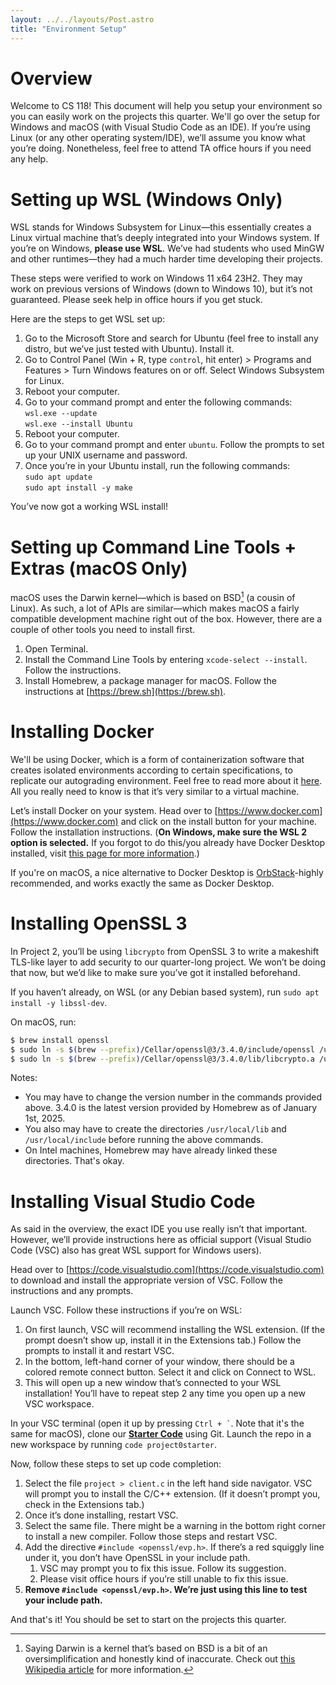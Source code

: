```yaml
---
layout: ../../layouts/Post.astro
title: "Environment Setup"
---
```


# Overview

Welcome to CS 118! This document will help you setup your environment so you
can easily work on the projects this quarter. We'll go over the setup for 
Windows and macOS (with Visual Studio Code as an IDE). If you’re using Linux 
(or any other operating system/IDE), we’ll assume you know what you’re doing. 
Nonetheless, feel free to attend TA office hours if you need any help.

# Setting up WSL (Windows Only)

WSL stands for Windows Subsystem for Linux—this essentially creates a Linux virtual machine that’s deeply integrated into your Windows system. If you’re on Windows, **please use WSL**. We’ve had students who used MinGW and other runtimes—they had a much harder time developing their projects. 

These steps were verified to work on Windows 11 x64 23H2. They may work on previous versions of Windows (down to Windows 10), but it’s not guaranteed. Please seek help in office hours if you get stuck.

Here are the steps to get WSL set up:

1. Go to the Microsoft Store and search for Ubuntu (feel free to install any distro, but we’ve just tested with Ubuntu). Install it.  
2. Go to Control Panel (Win \+ R, type `control`, hit enter) \> Programs and Features \> Turn Windows features on or off. Select Windows Subsystem for Linux.   
3. Reboot your computer.  
4. Go to your command prompt and enter the following commands:  
   `wsl.exe --update`  
   `wsl.exe --install Ubuntu`  
5. Reboot your computer.  
6. Go to your command prompt and enter `ubuntu`. Follow the prompts to set up your UNIX username and password.  
7. Once you’re in your Ubuntu install, run the following commands:  
   `sudo apt update`  
   `sudo apt install -y make`

You’ve now got a working WSL install\!

# Setting up Command Line Tools \+ Extras (macOS Only)

macOS uses the Darwin kernel—which is based on BSD[^1] (a cousin of Linux). As such, a lot of APIs are similar—which makes macOS a fairly compatible development machine right out of the box. However, there are a couple of other tools you need to install first.

1. Open Terminal.  
2. Install the Command Line Tools by entering `xcode-select --install`. Follow the instructions.  
3. Install Homebrew, a package manager for macOS. Follow the instructions at [https://brew.sh](https://brew.sh).

# Installing Docker

We'll be using Docker, which is a form of containerization software that creates
isolated environments according to certain specifications, to replicate our
autograding environment. Feel free to read more about it [here](https://www.ibm.com/topics/docker). All you really need to know is that it’s very similar to a virtual machine. 

Let’s install Docker on your system. Head over to [https://www.docker.com](https://www.docker.com) and click on the install button for your machine. Follow the installation instructions. (**On Windows, make sure the WSL 2 option is selected.** If you forgot to do this/you already have Docker Desktop installed, visit [this page for more information](https://docs.docker.com/desktop/wsl/#turn-on-docker-desktop-wsl-2).)

If you're on macOS, a nice alternative to Docker Desktop is
[OrbStack](https://orbstack.dev)-highly recommended, and works exactly the same
as Docker Desktop.

# Installing OpenSSL 3

In Project 2, you’ll be using `libcrypto` from OpenSSL 3 to write a makeshift
TLS-like layer to add security to our quarter-long project. We won’t be doing that now, but we’d like to make sure you’ve got it installed beforehand.

If you haven’t already, on WSL (or any Debian based system), run `sudo apt install -y libssl-dev`. 

On macOS, run:  
```bash
$ brew install openssl
$ sudo ln -s $(brew --prefix)/Cellar/openssl@3/3.4.0/include/openssl /usr/local/include/
$ sudo ln -s $(brew --prefix)/Cellar/openssl@3/3.4.0/lib/libcrypto.a /usr/local/lib
```
Notes:
- You may have to change the version number in the commands provided above.
3.4.0 is the latest version provided by Homebrew as of January 1st, 2025.
- You also may have to create the directories `/usr/local/lib` and
`/usr/local/include` before running the above commands.
- On Intel machines, Homebrew may have already linked these directories. That's
  okay.

# Installing Visual Studio Code

As said in the overview, the exact IDE you use really isn’t that important. However, we’ll provide instructions here as official support (Visual Studio Code (VSC) also has great WSL support for Windows users).

Head over to [https://code.visualstudio.com](https://code.visualstudio.com) to download and install the appropriate version of VSC. Follow the instructions and any prompts. 

Launch VSC. Follow these instructions if you’re on WSL:

1. On first launch, VSC will recommend installing the WSL extension. (If the prompt doesn’t show up, install it in the Extensions tab.) Follow the prompts to install it and restart VSC.   
2. In the bottom, left-hand corner of your window, there should be a colored remote connect button. Select it and click on Connect to WSL.  
3. This will open up a new window that’s connected to your WSL installation\! You’ll have to repeat step 2 any time you open up a new VSC workspace.

In your VSC terminal (open it up by pressing `` Ctrl + ` ``. Note that it's the
same for macOS), clone our [**Starter
Code**](https://github.com/uclacs118/project0starter) using Git. Launch the repo in a new workspace by running `code project0starter`. 

Now, follow these steps to set up code completion:

1. Select the file `project > client.c` in the left hand side navigator. VSC will prompt you to install the C/C++ extension. (If it doesn’t prompt you, check in the Extensions tab.)   
2. Once it’s done installing, restart VSC.  
3. Select the same file. There might be a warning in the bottom right corner to install a new compiler. Follow those steps and restart VSC.  
4. Add the directive `#include <openssl/evp.h>`. If there’s a red squiggly line under it, you don’t have OpenSSL in your include path.   
   1. VSC may prompt you to fix this issue. Follow its suggestion.   
   2. Please visit office hours if you’re still unable to fix this issue.  
5. **Remove `#include <openssl/evp.h>`. We’re just using this line to test your
include path.**


And that's it! You should be set to start on the projects this quarter.



[^1]:  Saying Darwin is a kernel that’s based on BSD is a bit of an oversimplification and honestly kind of inaccurate. Check out [this Wikipedia article](https://en.wikipedia.org/wiki/Darwin_\(operating_system\)) for more information.
